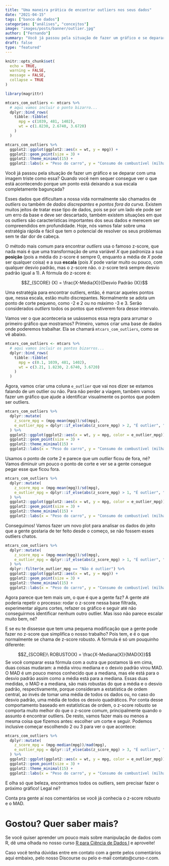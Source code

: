 ```yaml
---
title: "Uma maneira prática de encontrar outliers nos seus dados"
date: "2021-04-15"
tags: ["banco de dados"]
categories: ["análises", "conceitos"]
image: "images/posts/banner/outlier.jpg"
author: ["Fernando"]
summary: "Você já passou pela situação de fazer um gráfico e se deparar com um monte de pontos bizarros? Quando você nem seguer consegue ver o que está acontecendo porque um ponto está deixando a sua escala completamente bagunçada? Hoje, nós vamos falar sobre uma estratégia rápida e fácil que tem o potencial de te ajudar a encontrar todos os seus outliers sem ter dor de cabeça. "
draft: false
type: "featured"
---
```


```r
knitr::opts_chunk$set(
  echo = TRUE,
  warning = FALSE, 
  message = FALSE, 
  collapse = TRUE
)
```

```r
library(magrittr)

mtcars_com_outliers <- mtcars %>% 
  # aqui vamos incluir o ponto bizarro...
  dplyr::bind_rows(
    tibble::tibble(
      mpg = c(1039, 481, 1402),
      wt = c(1.8230, 2.6740, 3.6720)
    )
  ) 

mtcars_com_outliers %>% 
  ggplot2::ggplot(ggplot2::aes(x = wt, y = mpg)) +
  ggplot2::geom_point(size = 3) +
  ggplot2::theme_minimal(15) +
  ggplot2::labs(x = "Peso do carro", y = "Consumo de combustível (milhas/galão)")
```


Você já passou pela situação de fazer um gráfico e se deparar com uma imagem triste como essa? Quando você nem sequer consegue ver o que está acontecendo porque um ponto está deixando a sua escala completamente bagunçada?

Esses dados que dificultam a nossa vida normalmente são chamados de _outliers_ ou também de _dados discrepantes_ e _pontos fora da curva_. Existem muitos jeitos de tratar esse tipo de dados, pois se por um lado ele pode ser um erro da base e deve ser descartado, também existem situações em que os outliers são características importantes dos seus dados e merecem ser compreendidos em profundidade. Hoje, nós vamos falar sobre uma estratégia rápida e fácil que tem o potencial de resolver os seus problemas sem te dar dor de cabeça. 

O método mais comum para encontrar _outliers_ usa o famoso z-score, que nada mais é que uma transformação de uma variável $X$ que padroniza a sua **posição** (pois a média do z-score é sempre 0, enquanto a média de $X$ pode ser qualquer coisa) e a sua **escala** (pois $X$ pode variar muito ou pouco, com qualquer desvio padrão, mas o z-score não. o z-score terá sempre desvio padrão igual a 1). A fórmula do z-score é:

$$Z_{SCORE} (X) = \frac{X-Média(X)}{Desvio Padrão (X)}$$

Uma estratégia para encontrar outliers, então, é marcar aqueles pontos que, nessa escala, estão muito discrepantes. Normalmente se adota um ponto de corte pequeno, como -2 e 2 ou no máximo -3 e 3. Serão considerados _outliers_ todos os pontos que estiverem fora desse intervalo.

Vamos ver o que aconteceria se usássemos essa regra para arrumar o primeiro gráfico que mostramos? Primeiro, vamos criar uma base de dados onde poderemos trabalhar. Ela se chamará `mtcars_com_outliers`, como se vê abaixo.

```r

mtcars_com_outliers <- mtcars %>% 
  # aqui vamos incluir os pontos bizarros...
  dplyr::bind_rows(
    tibble::tibble(
      mpg = c(0.1, 1039, 481, 1402),
      wt = c(3.21, 1.8230, 2.6740, 3.6720)
    )
  ) 

```

Agora, vamos criar uma coluna `e_outlier` que vai nos dizer se estamos falando de um outlier ou não. Para não perder a viagem, também vamos fazer um gráfico que ajude a identificar visualmente os pontos que podem ser outliers.

```r
mtcars_com_outliers %>% 
  dplyr::mutate(
    z_score_mpg = (mpg-mean(mpg))/sd(mpg),
    e_outlier_mpg = dplyr::if_else(abs(z_score_mpg) > 2, "É outlier", "Não é outlier")
  ) %>% 
  ggplot2::ggplot(ggplot2::aes(x = wt, y = mpg, color = e_outlier_mpg)) +
  ggplot2::geom_point(size = 3) +
  ggplot2::theme_minimal(15) +
  ggplot2::labs(x = "Peso do carro", y = "Consumo de combustível (milhas/galão)", color = "")
```

Usamos o ponto de corte 2 e parece que um _outlier_ ficou de fora, né? Vamos diminuir um pouco o ponto de corte e ver se a gente consegue pegar esse que ficou fora.

```r
mtcars_com_outliers %>% 
  dplyr::mutate(
    z_score_mpg = (mpg-mean(mpg))/sd(mpg),
    e_outlier_mpg = dplyr::if_else(abs(z_score_mpg) > 1, "É outlier", "Não é outlier")
  ) %>% 
  ggplot2::ggplot(ggplot2::aes(x = wt, y = mpg, color = e_outlier_mpg)) +
  ggplot2::geom_point(size = 3) +
  ggplot2::theme_minimal(15) +
  ggplot2::labs(x = "Peso do carro", y = "Consumo de combustível (milhas/galão)", color = "")
```

Conseguimos! Vamos fazer um novo plot para analisar os dados do jeito que a gente gostaria de ter feito desde o começo, se não fossem esses outliers chatos.

```r
mtcars_com_outliers %>% 
  dplyr::mutate(
    z_score_mpg = (mpg-mean(mpg))/sd(mpg),
    e_outlier_mpg = dplyr::if_else(abs(z_score_mpg) > 1, "É outlier", "Não é outlier")
  ) %>% 
  dplyr::filter(e_outlier_mpg == "Não é outlier") %>% 
  ggplot2::ggplot(ggplot2::aes(x = wt, y = mpg)) +
  ggplot2::geom_point(size = 3) +
  ggplot2::theme_minimal(15) +
  ggplot2::labs(x = "Peso do carro", y = "Consumo de combustível (milhas/galão)", color = "")
```

Agora parece que tem mais um, o que é que a gente faz? A gente até poderia repetir o processo: rodar o z-score nessa base filtrada, experimentar alguns cortes, refazer os gráfico e seguir até não conseguirmos identificar nenhum outro outlier. Mas isso não parece escalar muito bem, né? 

E se eu te dissesse que tem uma pequena modificação que a gente pode fazer no z-score que simplifica o nosso trabalho? Pois tem, e é o que normalmente se chama de z-score robusto. A fórmula é só um pouquinho diferente:

$$Z_{SCORE}\ ROBUSTO(X) = \frac{X-Mediana(X)}{MAD(X)}$$
Se você comparar essa fórmula com a outra que postamos lá em cima, duas coisas mudaram: a média virou mediana e o desvio padrão virou MAD. O MAD é um pouco menos conhecido que a mediana, mas ele está para o desvio padrão assim como a média está para a mediana. Essas duas medidas, o MAD e a mediana, são mais robustas do que a média e o desvio padrão, respectivamente, porque consideram a estatística de ordem central, ao invés de tomar uma média de todos os dados ou, no caso do desvio padrão, uma média de todos os desvio quadráticos. Por conta desse comportamento baseado em estatísticas de ordem, o z-score robusto se comporta muito melhor do que o z-score comum, principalmente quando o assunto é encontrar outliers. De resto, vamos fazer mais ou menos a mesma coisa que fizemos antes: escolher um corte e seguir. Podemos inclusive começar escolhendo 2 ou 3 para ver o que acontece:

```r
mtcars_com_outliers %>% 
  dplyr::mutate(
    z_score_mpg = (mpg-median(mpg))/mad(mpg),
    e_outlier_mpg = dplyr::if_else(abs(z_score_mpg) > 3, "É outlier", "Não é outlier")
  ) %>% 
  ggplot2::ggplot(ggplot2::aes(x = wt, y = mpg, color = e_outlier_mpg)) +
  ggplot2::geom_point(size = 3) +
  ggplot2::theme_minimal(15) +
  ggplot2::labs(x = "Peso do carro", y = "Consumo de combustível (milhas/galão)", color = "")
```

E olha só que beleza, encontramos todos os outliers, sem precisar fazer o próximo gráfico! Legal né?

Conta pra gente aí nos comentários se você já conhecia o z-score robusto e o MAD.

# Gostou? Quer saber mais?

Se você quiser aprender um pouco mais sobre manipulação de dados com R, dê uma olhada no nosso curso [R para Ciência de Dados I](https://curso-r.com/cursos/r4ds-1/) e aproveite!

Caso você tenha dúvidas entre em contato com a gente pelos comentários aqui embaixo, pelo nosso Discourse ou pelo e-mail contato@curso-r.com. 

